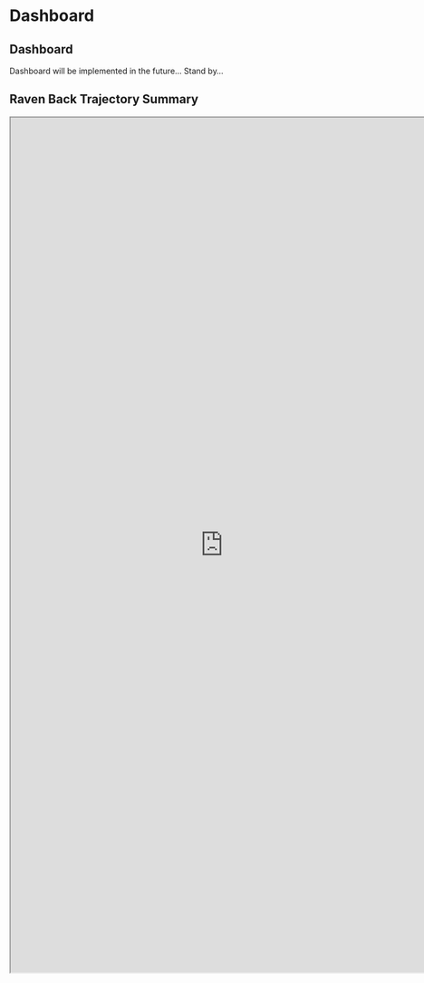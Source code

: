 # Dashboard {.unnumbered}

## Dashboard

::: {.callout-caution}
Dashboard will be implemented in the future... Stand by...
:::

## Raven Back Trajectory Summary

```{=html}
<iframe width="750", height="1510" src="https://icecaps-summit.github.io/back-trajectories/" title="Webpage example"></iframe>
```
